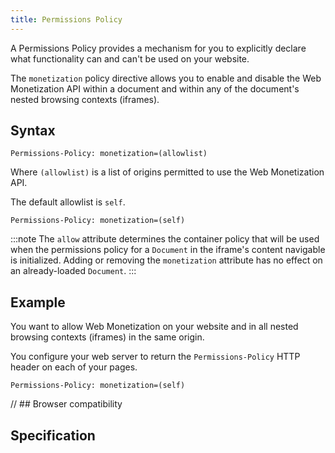 ```yaml
---
title: Permissions Policy
---
```



A <LinkOut href="https://developer.mozilla.org/en-US/docs/Web/HTTP/Headers/Permissions-Policy">Permissions Policy</LinkOut> provides a mechanism for you to explicitly declare what functionality can and can't be used on your website.

The `monetization` policy directive allows you to enable and disable the Web Monetization API within a document and within any of the document's nested browsing contexts (iframes).

## Syntax

```http
Permissions-Policy: monetization=(allowlist)
```

Where `(allowlist)` is a list of <LinkOut href="https://developer.mozilla.org/en-US/docs/Web/HTTP/Headers/Permissions-Policy#allowlist">origins</LinkOut> permitted to use the Web Monetization API.

The default allowlist is `self`.

```http
Permissions-Policy: monetization=(self)
```

:::note
The `allow` attribute determines the container policy that will be used when the permissions policy for a `Document` in the iframe's content navigable is initialized. Adding or removing the `monetization` attribute has no effect on an already-loaded `Document`.
:::

## Example

You want to allow Web Monetization on your website and in all nested browsing contexts (iframes) in the same origin.

You configure your web server to return the `Permissions-Policy` HTTP header on each of your pages.

```http
Permissions-Policy: monetization=(self)
```

<Hidden>

// ## Browser compatibility

<BrowserCompat json={data} />

</Hidden>

## Specification

<Specification anchor='permissions-policy' />

